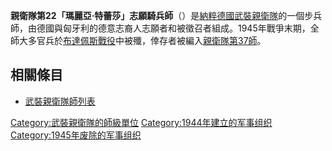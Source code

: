 {{noteTA
|G1=Military
|G2=地名
}}
{{Infobox military unit
|unit_name= 親衛隊第22「瑪麗亞·特蕾莎」志願騎兵師
| image=22nd SS Division Logo.svg
| image_size = 100
|caption= 師徽記
|dates= 1944–1945
|country= {{flag|Nazi Germany}}
|branch= [[武裝親衛隊|武裝親衛隊]]
|type= [[騎兵|騎兵]]
|role= 
|size= [[師_(軍事)|師]]
|command_structure=
|garrison=
|garrison_label=
|nickname=
|patron=
|motto=
|colors=
|colors_label=
|march=
|mascot=
|equipment=
|equipment_label=
|battles= [[蘇德戰爭|蘇德戰爭]]
|notable_commanders= {{link-en|卡爾·弗里德里希·馮·普克勒-伯格豪斯|Carl Friedrich vonPückler-Burghauss}}
}}

'''親衛隊第22「瑪麗亞·特蕾莎」志願騎兵師'''（{{lang-de|22. SS-Freiwilligen-Kavallerie-Division „Maria Theresa“}}）是[[納粹德國|納粹德國]][[武裝親衛隊|武裝親衛隊]]的一個步兵師，由德國與匈牙利的德意志裔人志願者和被徵召者組成。1945年戰爭末期，全師大多官兵於[[布達佩斯戰役|布達佩斯戰役]]中被殲，倖存者被編入[[親衛隊第37師|親衛隊第37師]]。

==相關條目==
*[[武裝親衛隊師列表|武裝親衛隊師列表]]


{{武裝親衛隊師}}
[[Category:武裝親衛隊的師級單位|Category:武裝親衛隊的師級單位]]
[[Category:1944年建立的军事组织|Category:1944年建立的军事组织]]
[[Category:1945年废除的军事组织|Category:1945年废除的军事组织]]